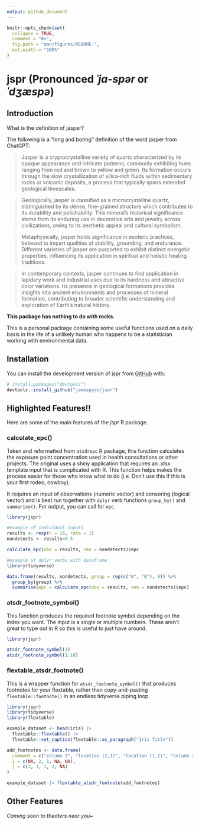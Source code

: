 ```yaml
---
output: github_document
---
```


<!-- README.md is generated from README.Rmd. Please edit that file -->

```r
knitr::opts_chunk$set(
  collapse = TRUE,
  comment = "#>",
  fig.path = "man/figures/README-",
  out.width = "100%"
)
```

# **jspr (Pronounced *ˈja-spər* or *ˈdʒæspə*)**

<!-- badges: start -->
<!-- badges: end -->

## Introduction
What is the definition of jasper?

The following is a "long and boring" definition of the word jasper from ChatGPT:

>Jasper is a cryptocrystalline variety of quartz characterized by its opaque appearance and intricate patterns, commonly exhibiting hues ranging from red and brown to yellow and green. Its formation occurs through the slow crystallization of silica-rich fluids within sedimentary rocks or volcanic deposits, a process that typically spans extended geological timescales.

>Geologically, jasper is classified as a microcrystalline quartz, distinguished by its dense, fine-grained structure which contributes to its durability and polishability. This mineral's historical significance stems from its enduring use in decorative arts and jewelry across civilizations, owing to its aesthetic appeal and cultural symbolism.

>Metaphysically, jasper holds significance in esoteric practices, believed to impart qualities of stability, grounding, and endurance. Different varieties of jasper are purported to exhibit distinct energetic properties, influencing its application in spiritual and holistic healing traditions.

>In contemporary contexts, jasper continues to find application in lapidary work and industrial uses due to its hardness and attractive color variations. Its presence in geological formations provides insights into ancient environments and processes of mineral formation, contributing to broader scientific understanding and exploration of Earth's natural history.

**This package has nothing to do with rocks.**

This is a personal package containing some useful functions used on a daily basis in the life of a unlikely human who happens to be a statistician working with environmental data.

## **Installation**

You can install the development version of jspr from [GitHub](https://github.com/) with:

``` r
# install.packages("devtools")
devtools::install_github("jamespyon/jspr")
```

## **Highlighted Features!!**

Here are some of the main features of the *jspr* R package.

### calculate_epc()

Taken and reformatted from `atsdrepc` R package, this function calculates the exposure point concentration used in health consultations or other projects. The original uses a shiny application that requires an .xlsx template input that is complicated with R. This function helps makes the process easier for those who know what to do (i.e. Don't use this if this is your first rodeo, cowboy).

It requires an input of observations (numeric vector) and censoring (logical vector) and is best run together with `dplyr` verb functions `group_by()` and `summarise()`. For output, you can call for `epc`.

```r
library(jspr)

#example of individual inputs
results <- rexp(n = 16, rate = 1)
nondetects <- results<0.5

calculate_epc(obs = results, cen = nondetects)$epc

#example of dplyr verbs with dataframe
library(tidyverse)

data.frame(results, nondetects, group = rep(c("A", "B"), 8)) %>%
  group_by(group) %>%
  summarise(epc = calculate_epc(obs = results, cen = nondetects)$epc)

```

### atsdr_footnote_symbol()

This function produces the required footnote symbol depending on the index you want. The input is a single or multiple numbers. These aren't great to type out in R so this is useful to just have around.

```r
library(jspr)

atsdr_footnote_symbol(1)
atsdr_footnote_symbol(1:10)

```

### flextable_atsdr_footnote()

This is a wrapper function for `atsdr_footnote_symbol()` that produces footnotes for your flextable, rather than copy-and-pasting `flextable::footnote()` in an endless tidyverse piping loop.

```r
library(jspr)
library(tidyverse)
library(flextable)

example_dataset <- head(iris) |>
  flextable::flextable() |>
  flextable::set_caption(flextable::as_paragraph("Iris Title"))

add_footnotes <- data.frame(
  comment = c("column 3", "location (2,3)", "location (1,1)", "column 2", "title"),
  i = c(NA, 2, 1, NA, NA),
  j = c(3, 3, 1, 2, NA)
)

example_dataset |> flextable_atsdr_footnote(add_footnotes)

```


## **Other Features**

*Coming soon to theaters near you~*




